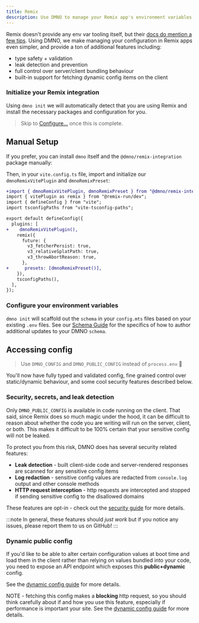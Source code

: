 ```yaml
---
title: Remix
description: Use DMNO to manage your Remix app's environment variables for static, hybrid, and server-side rendering.
---
```



Remix doesn't provide any env var tooling itself, but their [docs do mention a few tips](https://remix.run/docs/en/main/guides/envvars). Using DMNO, we make managing your configuration in Remix apps even simpler, and provide a ton of additional features including:
- type safety + validation
- leak detection and prevention
- full control over server/client bundling behaviour
- built-in support for fetching dynamic config items on the client

### Initialize your Remix integration

Using `dmno init` we will automatically detect that you are using Remix and install the necessary packages and configuration for you.

<TabbedCode dynamicExec="dmno init" />

>Skip to [Configure...](#configure-your-environment-variables) once this is complete.

## Manual Setup

If you prefer, you can install `dmno` itself and the `@dmno/remix-integration` package manually:

<TabbedCode packageName="@dmno/remix-integration dmno" />

Then, in your `vite.config.ts` file, import and initialize our `dmnoRemixVitePlugin` and `dmnoRemixPreset`:

```diff lang="js"
+import { dmnoRemixVitePlugin, dmnoRemixPreset } from "@dmno/remix-integration";
import { vitePlugin as remix } from "@remix-run/dev";
import { defineConfig } from "vite";
import tsconfigPaths from "vite-tsconfig-paths";

export default defineConfig({
  plugins: [
+    dmnoRemixVitePlugin(),
    remix({
      future: {
        v3_fetcherPersist: true,
        v3_relativeSplatPath: true,
        v3_throwAbortReason: true,
      },
+      presets: [dmnoRemixPreset()],
    }),
    tsconfigPaths(),
  ],
});
```


### Configure your environment variables

`dmno init` will scaffold out the `schema` in your `config.mts` files based on your existing `.env` files. See our [Schema Guide](/docs/guides/schema/) for the specifics of how to author additional updates to your DMNO `schema`. 


## Accessing config

> Use `DMNO_CONFIG` and `DMNO_PUBLIC_CONFIG` instead of `process.env` 🎉

You'll now have fully typed and validated config, fine grained control over static/dynamic behaviour, and some cool security features described below.

### Security, secrets, and leak detection

Only `DMNO_PUBLIC_CONFIG` is available in code running on the client. That said, since Remix does so much magic under the hood, it can be difficult to reason about whether the code you are writing will run on the server, client, or both. This makes it difficult to be 100% certain that your sensitive config will not be leaked.

To protect you from this risk, DMNO does has several security related features:
- **Leak detection** - built client-side code and server-rendered responses are scanned for any sensitive config items
- **Log redaction** - sensitive config values are redacted from `console.log` output and other console methods
- **HTTP request interception** - http requests are intercepted and stopped if sending sensitive config to the disallowed domains

These features are opt-in - check out the [security guide](/docs/get-started/security/) for more details.

:::note
In general, these features should _just work_ but if you notice any issues, please <BugReportLink label='integrations/remix'>report them to us on GitHub</BugReportLink>!
:::

### Dynamic public config

If you'd like to be able to alter certain configuration values at boot time and load them in the client rather than relying on values bundled into your code, you need to expose an API endpoint which exposes this **public+dynamic** config. 

See the [dynamic config guide](/docs/guides/dynamic-config/) for more details.

NOTE - fetching this config makes a **blocking** http request, so you should think carefully about if and how you use this feature, especially if performance is important your site. See the [dynamic config guide](/docs/guides/dynamic-config/) for more details.
